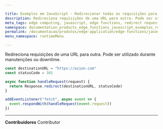 ```yaml
---

title: Exemplos em JavaScript - Redirecionar todas as requisições para uma URL
description: Redireciona requisições de uma URL para outra. Pode ser utilizado durante manutenções ou downtime.
meta_tags: edge computing, javascript, edge functions, redirect request to one url
namespace: documentation_products_edge_functions_javascript_examples_redirect_url
permalink: /documentacao/produtos/edge-application/edge-functions/javascript-examples/redirect-requests/
menu_namespace: runtimeMenu

---
```


Redireciona requisições de uma URL para outra. Pode ser utilizado durante manutenções ou downtime.

```js
const destinationURL = "https://azion.com"
const statusCode = 301

async function handleRequest(request) {
  return Response.redirect(destinationURL, statusCode)
}

addEventListener("fetch", async event => {
  event.respondWith(handleRequest(event.request))
})
```





---


**Contribuidores** <ContributorList>Contributor</ContributorList>
